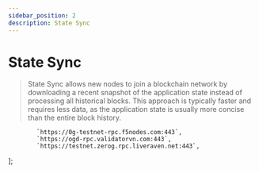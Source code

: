 ```yaml
---
sidebar_position: 2
description: State Sync
---
```


# State Sync

> State Sync allows new nodes to join a blockchain network by downloading a recent snapshot of the application state instead of processing all historical blocks. This approach is typically faster and requires less data, as the application state is usually more concise than the entire block history.



            `https://0g-testnet-rpc.f5nodes.com:443`,
            `https://ogd-rpc.validatorvn.com:443`,
            `https://testnet.zerog.rpc.liveraven.net:443`,
];



<SelectPaste endpoints={endpoints} codeTemplate={stateSync} home={home} binary={binary} tip="Click on any RPC to paste it into the code block." />
